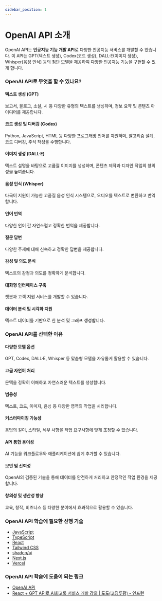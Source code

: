 ```yaml
---
sidebar_position: 1
---
```


# OpenAI API 소개

OpenAI API는 **인공지능 기능 개발 API**로 다양한 인공지능 서비스를 개발할 수 있습니다. 이 API는 GPT(텍스트 생성), Codex(코드 생성), DALL·E(이미지 생성), Whisper(음성 인식) 등의 첨단 모델을 제공하여 다양한 인공지능 기능을 구현할 수 있게 합니다.

### OpenAI API로 무엇을 할 수 있나요?

#### 텍스트 생성 (GPT)

보고서, 블로그, 소설, 시 등 다양한 유형의 텍스트를 생성하며, 정보 요약 및 콘텐츠 아이디어를 제공합니다.

#### 코드 생성 및 디버깅 (Codex)

Python, JavaScript, HTML 등 다양한 프로그래밍 언어를 지원하며, 알고리즘 설계, 코드 디버깅, 주석 작성을 수행합니다.

#### 이미지 생성 (DALL·E)

텍스트 설명을 바탕으로 고품질 이미지를 생성하며, 콘텐츠 제작과 디자인 작업의 창의성을 높여줍니다.

#### 음성 인식 (Whisper)

다국어 지원이 가능한 고품질 음성 인식 시스템으로, 오디오를 텍스트로 변환하고 번역합니다.

#### 언어 번역

다양한 언어 간 자연스럽고 정확한 번역을 제공합니다.

#### 질문 답변

다양한 주제에 대해 신속하고 정확한 답변을 제공합니다.

#### 감성 및 의도 분석

텍스트의 감정과 의도를 정확하게 분석합니다.

#### 대화형 인터페이스 구축

챗봇과 고객 지원 서비스를 개발할 수 있습니다.

#### 데이터 분석 및 시각화 지원

텍스트 데이터를 기반으로 한 분석 및 그래프 생성합니다.

### OpenAI API를 선택한 이유

#### 다양한 모델 옵션

GPT, Codex, DALL·E, Whisper 등 맞춤형 모델을 자유롭게 활용할 수 있습니다.

#### 고급 자연어 처리

문맥을 정확히 이해하고 자연스러운 텍스트를 생성합니다.

#### 범용성

텍스트, 코드, 이미지, 음성 등 다양한 영역의 작업을 처리합니다.

#### 커스터마이징 가능성

응답의 길이, 스타일, 세부 사항을 작업 요구사항에 맞게 조정할 수 있습니다.

#### API 통합 용이성

AI 기능을 워크플로우와 애플리케이션에 쉽게 추가할 수 있습니다.

#### 보안 및 신뢰성

OpenAI의 검증된 기술을 통해 데이터를 안전하게 처리하고 안정적인 작업 환경을 제공합니다.

#### 창의성 및 생산성 향상

교육, 창작, 비즈니스 등 다양한 분야에서 효과적으로 활용할 수 있습니다.

### OpenAI API 학습에 필요한 선행 기술

- [JavaScript](./../javascript/intro)
- [TypeScript](./../typescript/intro)
- [React](./../react/intro)
- [Tailwind CSS](./../tailwindcss/intro)
- [shadcn/ui](./../shadcn-ui/intro)
- [Next.js](./../nextjs/intro)
- [Vercel](./../vercel/intro)

### OpenAI API 학습에 도움이 되는 링크

- [OpenAI API](https://platform.openai.com/docs/api-reference/introduction)
- [React + GPT API로 AI회고록 서비스 개발 강의 | 도도(코딩루팡) - 인프런](https://www.inflearn.com/course/react-gpt-api-ai%ED%9A%8C%EA%B3%A0%EB%A1%9D-%EC%84%9C%EB%B9%84%EC%8A%A4-%EA%B0%9C%EB%B0%9C)
